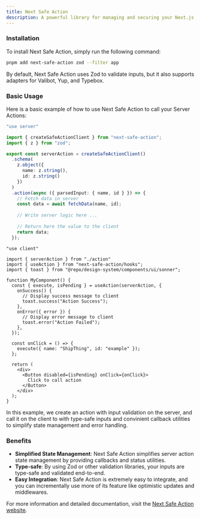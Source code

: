 ```yaml
---
title: Next Safe Action
description: A powerful library for managing and securing your Next.js Server Actions.
---
```


### Installation

To install Next Safe Action, simply run the following command:

```sh Terminal
pnpm add next-safe-action zod --filter app
```

By default, Next Safe Action uses Zod to validate inputs, but it also supports adapters for Valibot, Yup, and Typebox.

### Basic Usage

Here is a basic example of how to use Next Safe Action to call your Server Actions:

<CodeGroup>

```ts action.ts
"use server"

import { createSafeActionClient } from "next-safe-action";
import { z } from "zod";

export const serverAction = createSafeActionClient()
  .schema(
    z.object({
      name: z.string(),
      id: z.string()
    })
  )
  .action(async ({ parsedInput: { name, id } }) => {
    // Fetch data in server
    const data = await fetchData(name, id);
    
    // Write server logic here ...
    
    // Return here the value to the client
    return data;
  });
```

```tsx my-component.tsx
"use client"

import { serverAction } from "./action"
import { useAction } from "next-safe-action/hooks";
import { toast } from "@repo/design-system/components/ui/sonner";

function MyComponent() {
  const { execute, isPending } = useAction(serverAction, {
    onSuccess() {
      // Display success message to client
      toast.success("Action Success");
    },
    onError({ error }) {
      // Display error message to client
      toast.error("Action Failed");
    },
  });

  const onClick = () => {
    execute({ name: "ShipThing", id: "example" });
  };

  return (
    <div>
      <Button disabled={isPending} onClick={onClick}>
        Click to call action
      </Button>
    </div>
  );
}
```

</CodeGroup>


In this example, we create an action with input validation on the server, and call it on the client to with type-safe inputs and convinient callback utilities to simplify state management and error handling.

### Benefits

- <Icon icon="check" iconType="solid" /> **Simplified State Management**: Next Safe Action simplifies server action state management by providing callbacks and status utilities.
- <Icon icon="check" iconType="solid" /> **Type-safe**: By using Zod or other validation libraries, your inputs are type-safe and validated end-to-end.
- <Icon icon="check" iconType="solid" /> **Easy Integration**: Next Safe Action is extremely easy to integrate, and you can incrementally use more of its feature like optimistic updates and middlewares.

For more information and detailed documentation, visit the [Next Safe Action website](https://next-safe-action.dev).
